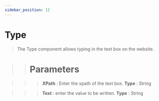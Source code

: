 ```yaml
---
sidebar_position: 12
---
```


# Type

> The Type component allows typing in the text box on the website.

>> # Parameters

>>> **XPath** :  Enter the xpath of the text box. **Type** : String

>>> **Text** : enter the value to be written. **Type** : String